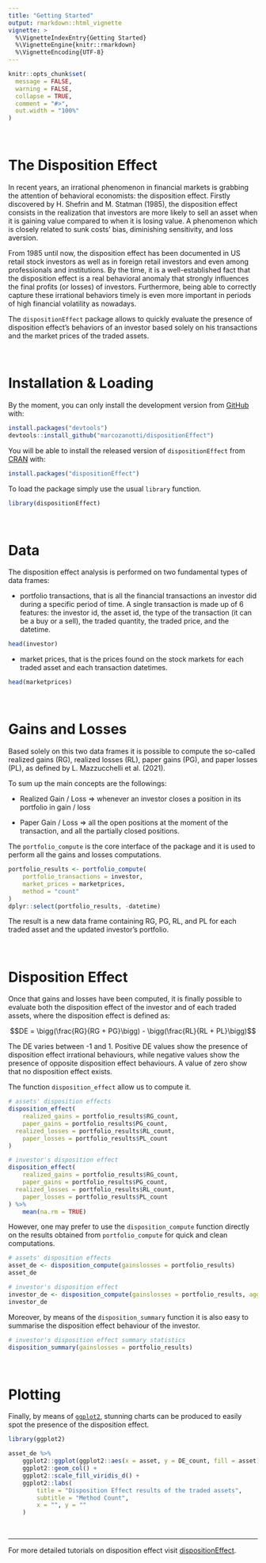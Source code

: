 ```yaml
---
title: "Getting Started"
output: rmarkdown::html_vignette
vignette: >
  %\VignetteIndexEntry{Getting Started}
  %\VignetteEngine{knitr::rmarkdown}
  %\VignetteEncoding{UTF-8}
---
```


```r
knitr::opts_chunk$set(
  message = FALSE, 
  warning = FALSE,
  collapse = TRUE,
  comment = "#>",
  out.width = "100%"
)
```
  
&nbsp;  

# The Disposition Effect

In recent years, an irrational phenomenon in financial markets is grabbing
the attention of behavioral economists: the disposition effect. 
Firstly discovered by H. Shefrin and M. Statman (1985), the disposition effect
consists in the realization that investors are more likely to sell an asset 
when it is gaining value compared to when it is losing value. A phenomenon 
which is closely related to sunk costs’ bias, diminishing sensitivity, and 
loss aversion.   
  
From 1985 until now, the disposition effect has been documented in US retail
stock investors as well as in foreign retail investors and even among 
professionals and institutions. By the time, it is a well-established fact that
the disposition effect is a real behavioral anomaly that strongly influences the
final profits (or losses) of investors. Furthermore, being able to correctly 
capture these irrational behaviors timely is even more important in periods of 
high financial volatility as nowadays.   
  
The `dispositionEffect` package allows to quickly evaluate the presence of 
disposition effect’s behaviors of an investor based solely on his transactions 
and the market prices of the traded assets.  
  
&nbsp;     
  
# Installation & Loading

By the moment, you can only install the development version from
[GitHub](https://github.com/) with:

```r
install.packages("devtools")
devtools::install_github("marcozanotti/dispositionEffect")
```

You will be able to install the released version of `dispositionEffect`
from [CRAN](https://CRAN.R-project.org) with:

```r
install.packages("dispositionEffect")
```

To load the  package simply use the usual `library` function.  

```r
library(dispositionEffect)
```
  
&nbsp;     
  
# Data

The disposition effect analysis is performed on two fundamental types
of data frames:

* portfolio transactions, that is all the financial transactions an
investor did during a specific period of time. 
A single transaction is made up of 6 features: the investor id, 
the asset id, the type of the transaction (it can be a buy or a sell), 
the traded quantity, the traded price, and the datetime.

```r
head(investor)
```

* market prices, that is the prices found on the stock markets for 
each traded asset and each transaction datetimes.

```r
head(marketprices)
```
  
&nbsp;     
  
# Gains and Losses

Based solely on this two data frames it is possible to compute
the so-called realized gains (RG), realized losses (RL), 
paper gains (PG), and paper losses (PL), as defined by 
L. Mazzucchelli et al. (2021).

To sum up the main concepts are the followings:

* Realized Gain / Loss => whenever an investor closes a position 
in its portfolio in gain / loss  

* Paper Gain / Loss => all the open positions at the moment of
the transaction, and all the partially closed positions.

The `portfolio_compute` is the core interface of the package and 
it is used to perform all the gains and losses computations.

```r
portfolio_results <- portfolio_compute(
	portfolio_transactions = investor, 
	market_prices = marketprices,
	method = "count"
)
dplyr::select(portfolio_results, -datetime)
```

The result is a new data frame containing RG, PG, RL, and PL for 
each traded asset and the updated investor's portfolio.  
  
&nbsp;     

# Disposition Effect

Once that gains and losses have been computed, it is finally 
possible to evaluate both the disposition effect of the investor
and of each traded assets, where the disposition effect is defined as:

$$DE = \bigg(\frac{RG}{RG + PG}\bigg) - \bigg(\frac{RL}{RL + PL}\bigg)$$

The DE varies between -1 and 1. Positive DE values show the 
presence of disposition effect irrational behaviours, while
negative values show the presence of opposite disposition
effect behaviours. A value of zero show that no disposition
effect exists.

The function `disposition_effect` allow us to compute it.

```r
# assets' disposition effects
disposition_effect(
	realized_gains = portfolio_results$RG_count, 
	paper_gains = portfolio_results$PG_count, 
  realized_losses = portfolio_results$RL_count, 
	paper_losses = portfolio_results$PL_count
)
```

```r
# investor's disposition effect
disposition_effect(
	realized_gains = portfolio_results$RG_count, 
	paper_gains = portfolio_results$PG_count, 
  realized_losses = portfolio_results$RL_count, 
	paper_losses = portfolio_results$PL_count
) %>% 
	mean(na.rm = TRUE)
```
  
However, one may prefer to use the `disposition_compute` function
directly on the results obtained from `portfolio_compute` for 
quick and clean computations.

```r
# assets' disposition effects
asset_de <- disposition_compute(gainslosses = portfolio_results)
asset_de
```

```r
# investor's disposition effect
investor_de <- disposition_compute(gainslosses = portfolio_results, aggregate_fun = mean, na.rm = TRUE)
investor_de
```

Moreover, by means of the `disposition_summary` function
it is also easy to summarise the disposition effect behaviour 
of the investor.

```r
# investor's disposition effect summary statistics
disposition_summary(gainslosses = portfolio_results)
```

&nbsp;     
  
# Plotting

Finally, by means of [`ggplot2`](https://ggplot2.tidyverse.org/), 
stunning charts can be produced to easily spot the presence of 
the disposition effect.  

```r
library(ggplot2)

asset_de %>% 
	ggplot2::ggplot(ggplot2::aes(x = asset, y = DE_count, fill = asset)) +
	ggplot2::geom_col() +
	ggplot2::scale_fill_viridis_d() +
	ggplot2::labs(
		title = "Disposition Effect results of the traded assets",
		subtitle = "Method Count",
		x = "", y = ""
	)
```

&nbsp;  

---------------------------------------------------------------------------

For more detailed tutorials on disposition effect visit 
[dispositionEffect](https://marcozanotti.github.io/dispositionEffect).
